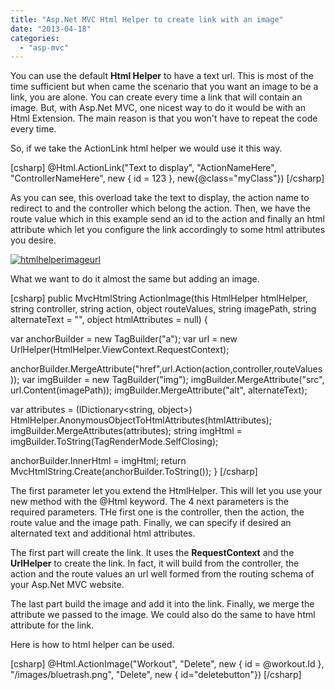```yaml
---
title: "Asp.Net MVC Html Helper to create link with an image"
date: "2013-04-18"
categories: 
  - "asp-mvc"
---
```


You can use the default **Html Helper** to have a text url. This is most of the time sufficient but when came the scenario that you want an image to be a link, you are alone. You can create every time a link that will contain an image. But, with Asp.Net MVC, one nicest way to do it would be with an Html Extension. The main reason is that you won't have to repeat the code every time.

So, if we take the ActionLink html helper we would use it this way.

\[csharp\] @Html.ActionLink("Text to display", "ActionNameHere", "ControllerNameHere", new { id = 123 }, new{@class="myClass"}) \[/csharp\]

As you can see, this overload take the text to display, the action name to redirect to and the controller which belong the action. Then, we have the route value which in this example send an id to the action and finally an html attribute which let you configure the link accordingly to some html attributes you desire.

[![htmlhelperimageurl](http://patrickdesjardins.com/blog/wp-content/uploads/2013/03/htmlhelperimageurl-400x276.png)](http://patrickdesjardins.com/blog/?attachment_id=2013)

What we want to do it almost the same but adding an image.

\[csharp\] public MvcHtmlString ActionImage(this HtmlHelper htmlHelper, string controller, string action, object routeValues, string imagePath, string alternateText = "", object htmlAttributes = null) {

var anchorBuilder = new TagBuilder("a"); var url = new UrlHelper(HtmlHelper.ViewContext.RequestContext);

anchorBuilder.MergeAttribute("href",url.Action(action,controller,routeValues)); var imgBuilder = new TagBuilder("img"); imgBuilder.MergeAttribute("src", url.Content(imagePath)); imgBuilder.MergeAttribute("alt", alternateText);

var attributes = (IDictionary<string, object>) HtmlHelper.AnonymousObjectToHtmlAttributes(htmlAttributes); imgBuilder.MergeAttributes(attributes); string imgHtml = imgBuilder.ToString(TagRenderMode.SelfClosing);

anchorBuilder.InnerHtml = imgHtml; return MvcHtmlString.Create(anchorBuilder.ToString()); } \[/csharp\]

The first parameter let you extend the HtmlHelper. This will let you use your new method with the @Html keyword. The 4 next parameters is the required parameters. THe first one is the controller, then the action, the route value and the image path. Finally, we can specify if desired an alternated text and additional html attributes.

The first part will create the link. It uses the **RequestContext** and the **UrlHelper** to create the link. In fact, it will build from the controller, the action and the route values an url well formed from the routing schema of your Asp.Net MVC website.

The last part build the image and add it into the link. Finally, we merge the attribute we passed to the image. We could also do the same to have html attribute for the link.

Here is how to html helper can be used.

\[csharp\] @Html.ActionImage("Workout", "Delete", new { id = @workout.Id }, "/images/bluetrash.png", "Delete", new { id="deletebutton"}) \[/csharp\]

